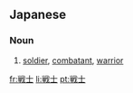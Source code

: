 {{also|戰士}}
==Japanese==
{{ja-kanjitab|戦|士}}
{{wikipedia|senshi}}
===Noun===
{{ja-noun|s|hira=せんし|rom=senshi|kyu=戰士}}

# [[soldier]], [[combatant]], [[warrior]]

[[fr:戦士]]
[[li:戦士]]
[[pt:戦士]]